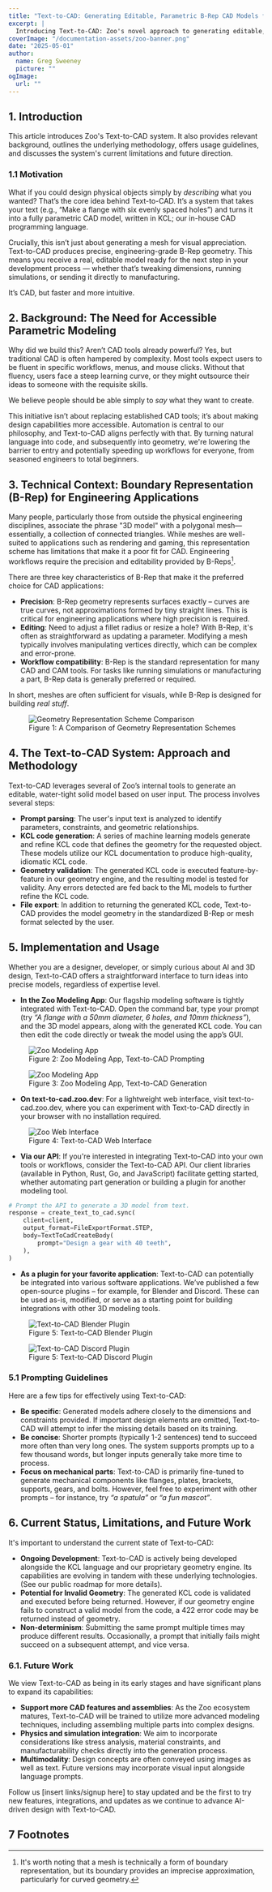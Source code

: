 ```yaml
---
title: "Text-to-CAD: Generating Editable, Parametric B-Rep CAD Models from Natural Language"
excerpt: |
  Introducing Text-to-CAD: Zoo's novel approach to generating editable, parametric B-Rep CAD models from natural language input.
coverImage: "/documentation-assets/zoo-banner.png"
date: "2025-05-01"
author:
  name: Greg Sweeney
  picture: ""
ogImage:
  url: ""
---
```


## 1. Introduction

This article introduces Zoo's Text-to-CAD system. It also provides relevant background, outlines the
underlying methodology, offers usage guidelines, and discusses the system's current limitations and
future direction.

### 1.1 Motivation

What if you could design physical objects simply by _describing_ what you wanted? That’s the core
idea behind Text-to-CAD. It’s a system that takes your text (e.g., “Make a flange with six evenly
spaced holes”) and turns it into a fully parametric CAD model, written in KCL; our in-house CAD
programming language.

Crucially, this isn’t just about generating a mesh for visual appreciation. Text-to-CAD produces
precise, engineering-grade B-Rep geometry. This means you receive a real, editable model ready for
the next step in your development process — whether that’s tweaking dimensions, running simulations,
or sending it directly to manufacturing.

It’s CAD, but faster and more intuitive.

## 2. Background: The Need for Accessible Parametric Modeling

Why did we build this? Aren’t CAD tools already powerful? Yes, but traditional CAD is often hampered
by complexity. Most tools expect users to be fluent in specific workflows, menus, and mouse clicks.
Without that fluency, users face a steep learning curve, or they might outsource their ideas to
someone with the requisite skills.

We believe people should be able simply to _say_ what they want to create.

This initiative isn’t about replacing established CAD tools; it’s about making design capabilities
more accessible. Automation is central to our philosophy, and Text-to-CAD aligns perfectly with
that. By turning natural language into code, and subsequently into geometry, we're lowering the
barrier to entry and potentially speeding up workflows for everyone, from seasoned engineers to
total beginners.

## 3. Technical Context: Boundary Representation (B-Rep) for Engineering Applications

Many people, particularly those from outside the physical engineering disciplines, associate the
phrase "3D model" with a polygonal mesh—essentially, a collection of connected triangles. While
meshes are well-suited to applications such as rendering and gaming, this representation scheme has
limitations that make it a poor fit for CAD. Engineering workflows require the precision and
editability provided by B-Reps[^A].

There are three key characteristics of B-Rep that make it the preferred choice for CAD applications:

- **Precision**: B-Rep geometry represents surfaces exactly – curves are true curves, not
  approximations formed by tiny straight lines. This is critical for engineering applications where
  high precision is required.
- **Editing**: Need to adjust a fillet radius or resize a hole? With B-Rep, it's often as
  straightforward as updating a parameter. Modifying a mesh typically involves manipulating vertices
  directly, which can be complex and error-prone.
- **Workflow compatibility**: B-Rep is the standard representation for many CAD and CAM tools. For
  tasks like running simulations or manufacturing a part, B-Rep data is generally preferred or
  required.

In short, meshes are often sufficient for visuals, while B-Rep is designed for building _real
stuff_.

<figure>
  <img alt="Geometry Representation Scheme Comparison" src="/documentation-assets/research/introducing-text-to-cad/geometric_representations.png" />
  <figcaption>Figure 1: A Comparison of Geometry Representation Schemes</figcaption>
</figure>

## 4. The Text-to-CAD System: Approach and Methodology

Text-to-CAD leverages several of Zoo’s internal tools to generate an editable, water-tight solid
model based on user input. The process involves several steps:

- **Prompt parsing**: The user's input text is analyzed to identify parameters, constraints, and
  geometric relationships.
- **KCL code generation**: A series of machine learning models generate and refine KCL code that
  defines the geometry for the requested object. These models utilize our KCL documentation to
  produce high-quality, idiomatic KCL code.
- **Geometry validation**: The generated KCL code is executed feature-by-feature in our geometry
  engine, and the resulting model is tested for validity. Any errors detected are fed back to the ML
  models to further refine the KCL code.
- **File export**: In addition to returning the generated KCL code, Text-to-CAD provides the model
  geometry in the standardized B-Rep or mesh format selected by the user.

## 5. Implementation and Usage

Whether you are a designer, developer, or simply curious about AI and 3D design, Text-to-CAD offers
a straightforward interface to turn ideas into precise models, regardless of expertise level.

- **In the Zoo Modeling App**: Our flagship modeling software is tightly integrated with
  Text-to-CAD. Open the command bar, type your prompt (try _“A flange with a 50mm diameter, 6 holes,
  and 10mm thickness”_), and the 3D model appears, along with the generated KCL code. You can then
  edit the code directly or tweak the model using the app’s GUI.

<figure>
  <img alt="Zoo Modeling App" src="/documentation-assets/research/introducing-text-to-cad/image5.png" />
  <figcaption>Figure 2: Zoo Modeling App, Text-to-CAD Prompting</figcaption>
</figure>

<figure>
  <img alt="Zoo Modeling App" src="/documentation-assets/research/introducing-text-to-cad/image3.png" />
  <figcaption>Figure 3: Zoo Modeling App, Text-to-CAD Generation</figcaption>
</figure>

- **On text-to-cad.zoo.dev**: For a lightweight web interface, visit text-to-cad.zoo.dev, where you
  can experiment with Text-to-CAD directly in your browser with no installation required.

<figure>
  <img alt="Zoo Web Interface" src="/documentation-assets/research/introducing-text-to-cad/image6.png" />
  <figcaption>Figure 4: Text-to-CAD Web Interface</figcaption>
</figure>

- **Via our API**: If you're interested in integrating Text-to-CAD into your own tools or workflows,
  consider the Text-to-CAD API. Our client libraries (available in Python, Rust, Go, and JavaScript)
  facilitate getting started, whether automating part generation or building a plugin for another
  modeling tool.

```python
# Prompt the API to generate a 3D model from text.
response = create_text_to_cad.sync(
    client=client,
    output_format=FileExportFormat.STEP,
    body=TextToCadCreateBody(
        prompt="Design a gear with 40 teeth",
    ),
)
```

- **As a plugin for your favorite application**: Text-to-CAD can potentially be integrated into
  various software applications. We’ve published a few open-source plugins – for example, for
  Blender and Discord. These can be used as-is, modified, or serve as a starting point for building
  integrations with other 3D modeling tools.

<figure>
  <img alt="Text-to-CAD Blender Plugin" src="/documentation-assets/research/introducing-text-to-cad/image1.png" />
  <figcaption>Figure 5: Text-to-CAD Blender Plugin</figcaption>
</figure>

<figure>
  <img alt="Text-to-CAD Discord Plugin" src="/documentation-assets/research/introducing-text-to-cad/image2.png" />
  <figcaption>Figure 5: Text-to-CAD Discord Plugin</figcaption>
</figure>

### 5.1 Prompting Guidelines

Here are a few tips for effectively using Text-to-CAD:

- **Be specific**: Generated models adhere closely to the dimensions and constraints provided. If
  important design elements are omitted, Text-to-CAD will attempt to infer the missing details based
  on its training.
- **Be concise**: Shorter prompts (typically 1-2 sentences) tend to succeed more often than very
  long ones. The system supports prompts up to a few thousand words, but longer inputs generally
  take more time to process.
- **Focus on mechanical parts**: Text-to-CAD is primarily fine-tuned to generate mechanical
  components like flanges, plates, brackets, supports, gears, and bolts. However, feel free to
  experiment with other prompts – for instance, try _“a spatula”_ or _“a fun mascot”_.

## 6. Current Status, Limitations, and Future Work

It's important to understand the current state of Text-to-CAD:

- **Ongoing Development**: Text-to-CAD is actively being developed alongside the KCL language and
  our proprietary geometry engine. Its capabilities are evolving in tandem with these underlying
  technologies. (See our public roadmap for more details).
- **Potential for Invalid Geometry**: The generated KCL code is validated and executed before being
  returned. However, if our geometry engine fails to construct a valid model from the code, a 422
  error code may be returned instead of geometry.
- **Non-determinism**: Submitting the same prompt multiple times may produce different results.
  Occasionally, a prompt that initially fails might succeed on a subsequent attempt, and vice versa.

### 6.1. Future Work

We view Text-to-CAD as being in its early stages and have significant plans to expand its
capabilities:

- **Support more CAD features and assemblies**: As the Zoo ecosystem matures, Text-to-CAD will be
  trained to utilize more advanced modeling techniques, including assembling multiple parts into
  complex designs.
- **Physics and simulation integration**: We aim to incorporate considerations like stress analysis,
  material constraints, and manufacturability checks directly into the generation process.
- **Multimodality**: Design concepts are often conveyed using images as well as text. Future
  versions may incorporate visual input alongside language prompts.

Follow us [insert links/signup here] to stay updated and be the first to try new features,
integrations, and updates as we continue to advance AI-driven design with Text-to-CAD.

## 7 Footnotes

[^A]:
    It's worth noting that a mesh is technically a form of boundary representation, but its boundary
    provides an imprecise approximation, particularly for curved geometry.
